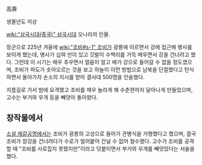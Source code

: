 高壽

생몰년도 미상

[[wiki:"삼국시대(중국)" 삼국시대]] 오나라의 인물.

장군으로 225년 겨울에 [[wiki:"조비#s-1" 조비]]가 광릉에 이르면서 강에 접근해 병사를 보이게 했는데, 병사가 십여 만이 있고 깃발이 수백리를 가득 메우면서 강을 건너려고 했다. 그런데 이 시기는 매우 추우면서 얼음이 얼고 배가 강으로 들어갈 수 없을 정도였으며, 조비가 파도가 솟아오르는 것을 보고 하늘이 이런 방법으로 남북을 단절했다고 탄식하면서 돌아가자 손소의 지시를 받아 결사대 500명을 인솔했다.

지름길로 가서 밤에 요격했고 조비를 매우 놀라게 해 수춘현까지 달아나게 만들었으며, 고수는 부거와 우개 등을 빼앗아 돌아왔다.

== 창작물에서 ==
[[소설 제갈공명]]에서는 조비가 광릉의 고성으로 들어가 관병식을 거행했다고 했으며, 결국 조비가 장강을 건너려다가 수로가 얼어붙어 건널 수 없어 철수했다. 고수가 조비를 공격할 때 "조비를 사로잡지 못했지만"이라고 덧붙이면서 부거와 우개를 빼앗았다는 서술을 했다.
